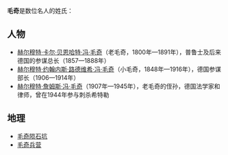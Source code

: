 '''毛奇'''是数位名人的姓氏：
==人物==
*[[赫尔穆特·卡尔·贝恩哈特·冯·毛奇|赫尔穆特·卡尔·贝恩哈特·冯·毛奇]]（老毛奇，1800年—1891年），普鲁士及后来德国的参谋总长（1857—1888年）
*[[赫尔穆特·约翰内斯·路德维希·冯·毛奇|赫尔穆特·约翰内斯·路德维希·冯·毛奇]]（小毛奇，1848年—1916年），德国参谋部长（1906—1914年）
*[[赫尔穆特·詹姆斯·冯·毛奇|赫尔穆特·詹姆斯·冯·毛奇]]（1907年—1945年），老毛奇的侄孙，德国法学家和律师，曾在1944年参与刺杀希特勒
==地理==
*[[毛奇陨石坑|毛奇陨石坑]]
*[[毛奇兵营|毛奇兵营]]

{{disambig|Cat=二字人名消歧義}}
